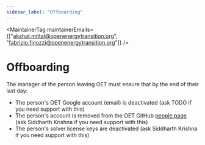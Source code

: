 ```yaml
---
sidebar_label: "Offboarding"
---
```



<MaintainerTag maintainerEmails={["akshat.mittal@openenergytransition.org", "fabrizio.finozzi@openenergytransition.org"]} />

# Offboarding

<ControlledDocBanner />

The manager of the person leaving OET must ensure that by the end of their last day:
- The person's OET Google account (email) is deactivated (ask TODO if you need support with this)
- The person's account is removed from the OET GitHub [people page](https://github.com/orgs/open-energy-transition/people) (ask Siddharth Krishna if you need support with this)
- The person's solver license keys are deactivated (ask Siddharth Krishna if you need support with this)